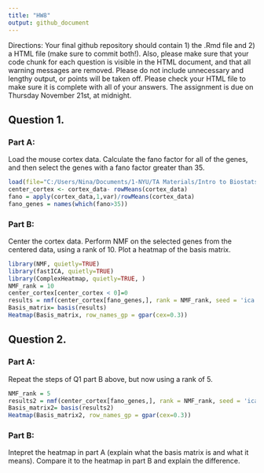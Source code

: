 ---
title: "HW8"
output: github_document
---

Directions: Your final github repository should contain 1) the .Rmd file and 2) a HTML file (make sure to commit both!). Also, please make sure that your code chunk for each question is visible in the HTML document, and that all warning messages are removed. Please do not include unnecessary and lengthy output, or points will be taken off. Please check your HTML file to make sure it is complete with all of your answers. The assignment is due on Thursday November 21st, at midnight.

## Question 1.

### Part A: 
Load the mouse cortex data. Calculate the fano factor for all of the genes, and then select the genes with a fano factor greater than 35.

```{r, echo=FALSE}
load(file="C:/Users/Nina/Documents/1-NYU/TA Materials/Intro to Biostats & EDA 2019/Datasets/cortex_data.RData")
center_cortex <- cortex_data- rowMeans(cortex_data)
fano = apply(cortex_data,1,var)/rowMeans(cortex_data)
fano_genes = names(which(fano>35))
```

### Part B: 
Center the cortex data. Perform NMF on the selected genes from the centered data, using a rank of 10. Plot a heatmap of the basis matrix. 

```{r, echo=FALSE, eval=FALSE}
library(NMF, quietly=TRUE)
library(fastICA, quietly=TRUE)
library(ComplexHeatmap, quietly=TRUE, )
NMF_rank = 10
center_cortex[center_cortex < 0]=0
results = nmf(center_cortex[fano_genes,], rank = NMF_rank, seed = 'ica', method = 'nsNMF')
Basis_matrix= basis(results)
Heatmap(Basis_matrix, row_names_gp = gpar(cex=0.3))
```

## Question 2.

### Part A:
Repeat the steps of Q1 part B above, but now using a rank of 5. 

```{r, echo=FALSE, eval=FALSE}
NMF_rank = 5
results2 = nmf(center_cortex[fano_genes,], rank = NMF_rank, seed = 'ica', method = 'nsNMF')
Basis_matrix2= basis(results2)
Heatmap(Basis_matrix2, row_names_gp = gpar(cex=0.3))
```

### Part B:
Intepret the heatmap in part A (explain what the basis matrix is and what it means). Compare it to the heatmap in part B and explain the difference.
